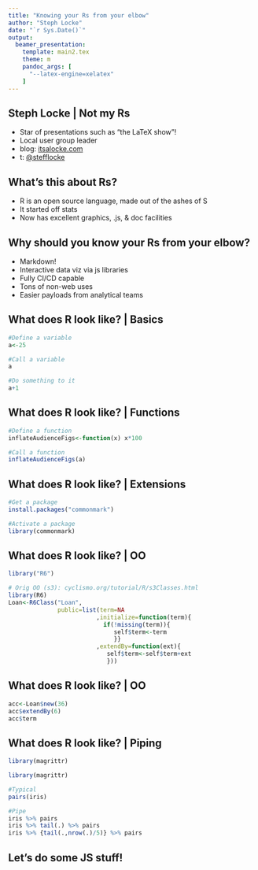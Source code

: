```yaml
---
title: "Knowing your Rs from your elbow"
author: "Steph Locke"
date: "`r Sys.Date()`"
output:
  beamer_presentation:
    template: main2.tex
    theme: m
    pandoc_args: [
      "--latex-engine=xelatex"
    ]
---
```


## Steph Locke | Not my Rs

- Star of presentations such as "the LaTeX show"!
- Local user group leader
- blog: [itsalocke.com](http://itsalocke.com)
- t: [\@stefflocke](http://twitter.com/stefflocke)

## What's this about Rs?
- R is an open source language, made out of the ashes of S
- It started off stats
- Now has excellent graphics, .js, & doc facilities

## Why should you know your Rs from your elbow?
- Markdown!
- Interactive data viz via js libraries
- Fully CI/CD capable
- Tons of non-web uses
- Easier payloads from analytical teams

## What does R look like? | Basics
```r
#Define a variable
a<-25

#Call a variable
a

#Do something to it
a+1
```

## What does R look like? | Functions
```r
#Define a function
inflateAudienceFigs<-function(x) x*100

#Call a function
inflateAudienceFigs(a)
```

## What does R look like? | Extensions
```r
#Get a package
install.packages("commonmark")

#Activate a package
library(commonmark)
```


## What does R look like? | OO
```r
library("R6")
```

```r
# Orig OO (s3): cyclismo.org/tutorial/R/s3Classes.html
library(R6)
Loan<-R6Class("Loan", 
              public=list(term=NA
                         ,initialize=function(term){
                           if(!missing(term)){ 
                              self$term<-term 
                              }} 
                         ,extendBy=function(ext){ 
                            self$term<-self$term+ext
                            }))
```

## What does R look like? | OO
```r
acc<-Loan$new(36)
acc$extendBy(6)
acc$term
```

## What does R look like? | Piping
```r
library(magrittr)
```

```r
library(magrittr)

#Typical
pairs(iris)

#Pipe
iris %>% pairs
iris %>% tail(.) %>% pairs
iris %>% {tail(.,nrow(.)/5)} %>% pairs
```

## Let's do some JS stuff!